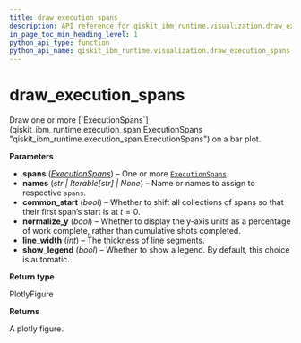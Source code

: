 ```yaml
---
title: draw_execution_spans
description: API reference for qiskit_ibm_runtime.visualization.draw_execution_spans
in_page_toc_min_heading_level: 1
python_api_type: function
python_api_name: qiskit_ibm_runtime.visualization.draw_execution_spans
---
```


<span id="draw-execution-spans" />

# draw\_execution\_spans

<Function id="qiskit_ibm_runtime.visualization.draw_execution_spans" isDedicatedPage={true} github="https://github.com/Qiskit/qiskit-ibm-runtime/tree/stable/0.32/qiskit_ibm_runtime/visualization/draw_execution_spans.py#L50-L154" signature="draw_execution_spans(*spans, names=None, common_start=False, normalize_y=False, line_width=4, show_legend=None)">
  Draw one or more [`ExecutionSpans`](qiskit_ibm_runtime.execution_span.ExecutionSpans "qiskit_ibm_runtime.execution_span.ExecutionSpans") on a bar plot.

  **Parameters**

  *   **spans** ([*ExecutionSpans*](qiskit_ibm_runtime.execution_span.ExecutionSpans "qiskit_ibm_runtime.execution_span.ExecutionSpans")) – One or more [`ExecutionSpans`](qiskit_ibm_runtime.execution_span.ExecutionSpans "qiskit_ibm_runtime.execution_span.ExecutionSpans").
  *   **names** (*str | Iterable\[str] | None*) – Name or names to assign to respective `spans`.
  *   **common\_start** (*bool*) – Whether to shift all collections of spans so that their first span’s start is at $t=0$.
  *   **normalize\_y** (*bool*) – Whether to display the y-axis units as a percentage of work complete, rather than cumulative shots completed.
  *   **line\_width** (*int*) – The thickness of line segments.
  *   **show\_legend** (*bool*) – Whether to show a legend. By default, this choice is automatic.

  **Return type**

  PlotlyFigure

  **Returns**

  A plotly figure.
</Function>

